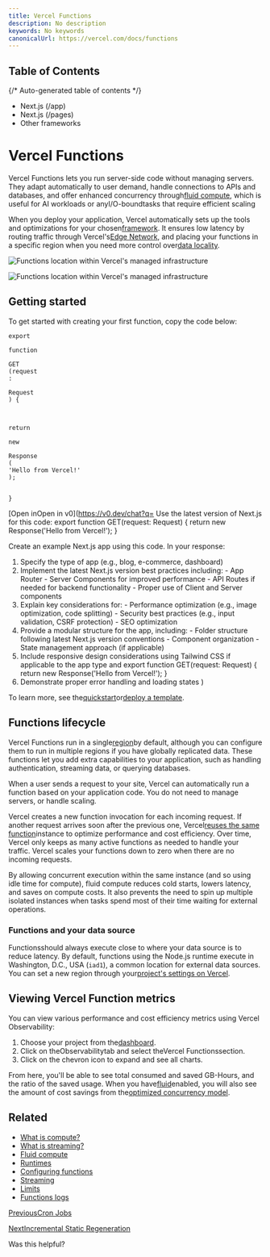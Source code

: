 ```yaml
---
title: Vercel Functions
description: No description
keywords: No keywords
canonicalUrl: https://vercel.com/docs/functions
---
```


## Table of Contents

{/* Auto-generated table of contents */}

* Next.js (/app)
* Next.js (/pages)
* Other frameworks

# Vercel Functions

Vercel Functions lets you run server-side code without managing servers. They adapt automatically to user demand, handle connections to APIs and databases, and offer enhanced concurrency through[fluid compute](/docs/functions/fluid-compute), which is useful for AI workloads or anyI/O-boundtasks that require efficient scaling

When you deploy your application, Vercel automatically sets up the tools and optimizations for your chosen[framework](/docs/frameworks). It ensures low latency by routing traffic through Vercel's[Edge Network](/docs/edge-network), and placing your functions in a specific region when you need more control over[data locality](/docs/functions#functions-and-your-data-source).

![Functions location within Vercel's managed infrastructure](/_next/image?url=https%3A%2F%2Fassets.vercel.com%2Fimage%2Fupload%2Fv1737717848%2Ffront%2Fdocs%2Fvercel-functions%2Ffirst_image_light.png&w=3840&q=75)

![Functions location within Vercel's managed infrastructure](/_next/image?url=https%3A%2F%2Fassets.vercel.com%2Fimage%2Fupload%2Fv1737717848%2Ffront%2Fdocs%2Fvercel-functions%2Ffirst_image_dark.png&w=3840&q=75)

## Getting started

To get started with creating your first function, copy the code below:

```
export

function

GET
(request
:

Request
) {



return

new

Response
(
'Hello from Vercel!'
);


}
```

[Open inOpen in v0](https://v0.dev/chat?q=
  Use the latest version of Next.js for this code: export function GET(request: Request) {
  return new Response('Hello from Vercel!');
}

  Create an example Next.js app using this code. In your response:
  1. Specify the type of app (e.g., blog, e-commerce, dashboard)
  2. Implement the latest Next.js version best practices including:
    - App Router
    - Server Components for improved performance
    - API Routes if needed for backend functionality
    - Proper use of Client and Server components
  3. Explain key considerations for:
    - Performance optimization (e.g., image optimization, code splitting)
    - Security best practices (e.g., input validation, CSRF protection)
    - SEO optimization
  4. Provide a modular structure for the app, including:
    - Folder structure following latest Next.js version conventions
    - Component organization
    - State management approach (if applicable)
  5. Include responsive design considerations using Tailwind CSS if applicable to the app type and export function GET(request: Request) {
  return new Response('Hello from Vercel!');
}
  6. Demonstrate proper error handling and loading states
  )

To learn more, see the[quickstart](/docs/functions/quickstart)or[deploy a template](/templates).

## Functions lifecycle

Vercel Functions run in a single[region](/docs/functions/configuring-functions/region)by default, although you can configure them to run in multiple regions if you have globally replicated data. These functions let you add extra capabilities to your application, such as handling authentication, streaming data, or querying databases.

When a user sends a request to your site, Vercel can automatically run a function based on your application code. You do not need to manage servers, or handle scaling.

Vercel creates a new function invocation for each incoming request. If another request arrives soon after the previous one, Vercel[reuses the same function](/docs/functions/fluid-compute#optimized-concurrency)instance to optimize performance and cost efficiency. Over time, Vercel only keeps as many active functions as needed to handle your traffic. Vercel scales your functions down to zero when there are no incoming requests.

By allowing concurrent execution within the same instance (and so using idle time for compute), fluid compute reduces cold starts, lowers latency, and saves on compute costs. It also prevents the need to spin up multiple isolated instances when tasks spend most of their time waiting for external operations.

### Functions and your data source

Functionsshould always execute close to where your data source is to reduce latency. By default, functions using the Node.js runtime execute in Washington, D.C., USA (`iad1`), a common location for external data sources. You can set a new region through your[project's settings on Vercel](/docs/functions/configuring-functions/region#setting-your-default-region).

## Viewing Vercel Function metrics

You can view various performance and cost efficiency metrics using Vercel Observability:

1. Choose your project from the[dashboard](https://vercel.com/d?to=%2F%5Bteam%5D%2F%5Bproject%5D&title=Go+to+dashboard).
1. Click on theObservabilitytab and select theVercel Functionssection.
1. Click on the chevron icon to expand and see all charts.

From here, you'll be able to see total consumed and saved GB-Hours, and the ratio of the saved usage. When you have[fluid](/docs/functions/fluid-compute)enabled, you will also see the amount of cost savings from the[optimized concurrency model](/docs/functions/fluid-compute#optimized-concurrency).

## Related

* [What is compute?](/docs/fundamentals/what-is-compute)
* [What is streaming?](/docs/fundamentals/what-is-streaming)
* [Fluid compute](/docs/functions/fluid-compute)
* [Runtimes](/docs/functions/runtimes)
* [Configuring functions](/docs/functions/configuring-functions)
* [Streaming](/docs/functions/streaming-functions)
* [Limits](/docs/functions/limitations)
* [Functions logs](/docs/functions/logs)

[PreviousCron Jobs](/docs/cron-jobs)

[NextIncremental Static Regeneration](/docs/incremental-static-regeneration)

Was this helpful?
